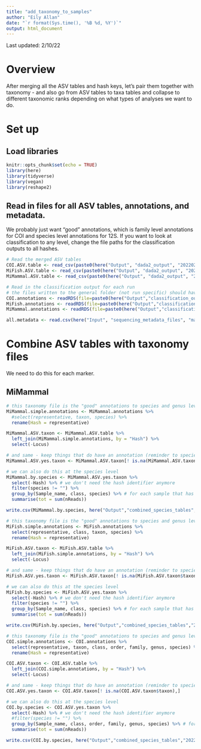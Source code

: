 ```yaml
---
title: "add_taxonomy_to_samples"
author: "Eily Allan"
date: "`r format(Sys.time(), '%B %d, %Y')`"
output: html_document
---
```


Last updated: 2/10/22

# Overview

After merging all the ASV tables and hash keys, let's pair them together with taxonomy - and also go from ASV tables to taxa tables and collapse to different taxonomic ranks depending on what types of analyses we want to do. 

# Set up

## Load libraries

```r
knitr::opts_chunk$set(echo = TRUE)
library(here)
library(tidyverse)
library(vegan)
library(reshape2)
```

## Read in files for all ASV tables, annotations, and metadata. 

We probably just want "good" annotations, which is family level annotations for COI and species level annotations for 12S. If you want to look at classification to any level, change the file paths for the classification outputs to all hashes. 

```r

# Read the merged ASV tables
COI.ASV.table <- read_csv(paste0(here("Output", "dada2_output", "20220210.combined.COI.ASV.table.csv")))
MiFish.ASV.table <- read_csv(paste0(here("Output", "dada2_output", "20220210.combined.MiFish.ASV.table.csv")))
MiMammal.ASV.table <- read_csv(paste0(here("Output", "dada2_output", "20220210.combined.MiMammal.ASV.table.csv")))

# Read in the classification output for each run 
# the files written to the general folder (not run specific) should have everything classified from all runs because they are our "databases" to use for future runs - we want to use the "DATE.MARKER.all.good.previous.hashes.annotated.rds" file 
COI.annotations <- readRDS(file=paste0(here("Output","classification_output"),"/COI.all.previous.hashes.annotated.rds"))
MiFish.annotations <- readRDS(file=paste0(here("Output","classification_output"),"/MiFish.all.good.previous.hashes.annotated.rds"))
MiMammal.annotations <- readRDS(file=paste0(here("Output","classification_output"),"/MiMammal.all.good.previous.hashes.annotated.rds"))

all.metadata <- read.csv(here("Input", "sequencing_metadata_files", "master_sequencing_datasheet_20211026.csv"))

```

# Combine ASV tables with taxonomy files 

We need to do this for each marker. 

## MiMammal

```r

# this taxonomy file is the "good" annotations to species and genus level so let's get rid of the other junk for right now 
MiMammal.simple.annotations <- MiMammal.annotations %>% 
  #select(representative, taxon, species) %>% 
  rename(Hash = representative)

MiMammal.ASV.taxon <- MiMammal.ASV.table %>% 
  left_join(MiMammal.simple.annotations, by = "Hash") %>% 
  select(-Locus)

# and same - keep things that do have an annotation (reminder to species or genus level so "good" annotation)
MiMammal.ASV.yes.taxon <- MiMammal.ASV.taxon[! is.na(MiMammal.ASV.taxon$taxon),]

# we can also do this at the species level 
MiMammal.by.species <- MiMammal.ASV.yes.taxon %>% 
  select(-Hash) %>% # we don't need the hash identifier anymore
  filter(species != "") %>% 
  group_by(Sample_name, class, species) %>% # for each sample that has multiple asvs that assign to the same taxa...
  summarise(tot = sum(nReads))

write.csv(MiMammal.by.species, here("Output","combined_species_tables","20220210_MiMammal.csv"), row.names = FALSE)
```

```r

# this taxonomy file is the "good" annotations to species and genus level so let's get rid of the other junk for right now 
MiFish.simple.annotations <- MiFish.annotations %>% 
  select(representative, class, taxon, species) %>% 
  rename(Hash = representative)

MiFish.ASV.taxon <- MiFish.ASV.table %>% 
  left_join(MiFish.simple.annotations, by = "Hash") %>% 
  select(-Locus)

# and same - keep things that do have an annotation (reminder to species or genus level so "good" annotation)
MiFish.ASV.yes.taxon <- MiFish.ASV.taxon[! is.na(MiFish.ASV.taxon$taxon),]

# we can also do this at the species level 
MiFish.by.species <- MiFish.ASV.yes.taxon %>% 
  select(-Hash) %>% # we don't need the hash identifier anymore
  filter(species != "") %>% 
  group_by(Sample_name, class, species) %>% # for each sample that has multiple asvs that assign to the same taxa...
  summarise(tot = sum(nReads))

write.csv(MiFish.by.species, here("Output","combined_species_tables","20220210_MiFish.csv"), row.names = FALSE)

```

```r

# this taxonomy file is the "good" annotations to species and genus level so let's get rid of the other junk for right now 
COI.simple.annotations <- COI.annotations %>% 
  select(representative, taxon, class, order, family, genus, species) %>% 
  rename(Hash = representative)

COI.ASV.taxon <- COI.ASV.table %>% 
  left_join(COI.simple.annotations, by = "Hash") %>% 
  select(-Locus)

# and same - keep things that do have an annotation (reminder to species or genus level so "good" annotation)
COI.ASV.yes.taxon <- COI.ASV.taxon[! is.na(COI.ASV.taxon$taxon),]

# we can also do this at the species level 
COI.by.species <- COI.ASV.yes.taxon %>% 
  select(-Hash) %>% # we don't need the hash identifier anymore
  #filter(species != "") %>% 
  group_by(Sample_name, class, order, family, genus, species) %>% # for each sample that has multiple asvs that assign to the same taxa...
  summarise(tot = sum(nReads))

write.csv(COI.by.species, here("Output","combined_species_tables","20220210_COI.csv"), row.names = FALSE)

```
